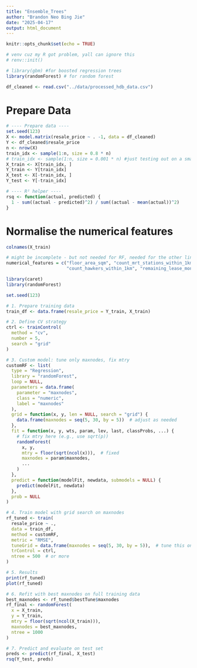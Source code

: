 ```yaml
---
title: "Ensemble_Trees"
author: "Brandon Neo Bing Jie"
date: "2025-04-17"
output: html_document
---
```


```r
knitr::opts_chunk$set(echo = TRUE)
```

```r
# venv cuz my R got problem, yall can ignore this
# renv::init()

```


```r
# library(gbm) #for boosted regression trees
library(randomForest) # for random forest

```

```r
df_cleaned <- read.csv("../data/processed_hdb_data.csv")

```

# Prepare Data

```r

# ---- Prepare data ----
set.seed(123)
X <- model.matrix(resale_price ~ . -1, data = df_cleaned)
Y <- df_cleaned$resale_price
n <- nrow(X)
train_idx <- sample(1:n, size = 0.8 * n)
# train_idx <- sample(1:n, size = 0.001 * n) #just testing out on a small sample just now
X_train <- X[train_idx, ]
Y_train <- Y[train_idx]
X_test <- X[-train_idx, ]
Y_test <- Y[-train_idx]

# ---- R² helper ----
rsq <- function(actual, predicted) {
  1 - sum((actual - predicted)^2) / sum((actual - mean(actual))^2)
}
```

# Normalise the numerical features

```r

colnames(X_train)

# might be incomplete - but not needed for RF, needed for the other linear models for scaling
numerical_features = c("floor_area_sqm", "count_mrt_stations_within_1km", "distance_to_cbd", "count_pri_schs_within_1km",
                       "count_hawkers_within_1km", "remaining_lease_months", "level")
```



```r
library(caret)
library(randomForest)

set.seed(123)

# 1. Prepare training data
train_df <- data.frame(resale_price = Y_train, X_train)

# 2. Define CV strategy
ctrl <- trainControl(
  method = "cv",
  number = 5,
  search = "grid"
)

# 3. Custom model: tune only maxnodes, fix mtry
customRF <- list(
  type = "Regression",
  library = "randomForest",
  loop = NULL,
  parameters = data.frame(
    parameter = "maxnodes",
    class = "numeric",
    label = "maxnodes"
  ),
  grid = function(x, y, len = NULL, search = "grid") {
    data.frame(maxnodes = seq(5, 30, by = 5))  # adjust as needed
  },
  fit = function(x, y, wts, param, lev, last, classProbs, ...) {
    # fix mtry here (e.g., use sqrt(p))
    randomForest(
      x, y,
      mtry = floor(sqrt(ncol(x))),  # fixed
      maxnodes = param$maxnodes,
      ...
    )
  },
  predict = function(modelFit, newdata, submodels = NULL) {
    predict(modelFit, newdata)
  },
  prob = NULL
)

# 4. Train model with grid search on maxnodes
rf_tuned <- train(
  resale_price ~ .,
  data = train_df,
  method = customRF,
  metric = "RMSE",
  tuneGrid = data.frame(maxnodes = seq(5, 30, by = 5)),  # tune this only
  trControl = ctrl,
  ntree = 500  # or more
)

# 5. Results
print(rf_tuned)
plot(rf_tuned)

# 6. Refit with best maxnodes on full training data
best_maxnodes <- rf_tuned$bestTune$maxnodes
rf_final <- randomForest(
  x = X_train,
  y = Y_train,
  mtry = floor(sqrt(ncol(X_train))),
  maxnodes = best_maxnodes,
  ntree = 1000
)

# 7. Predict and evaluate on test set
preds <- predict(rf_final, X_test)
rsq(Y_test, preds)


```
